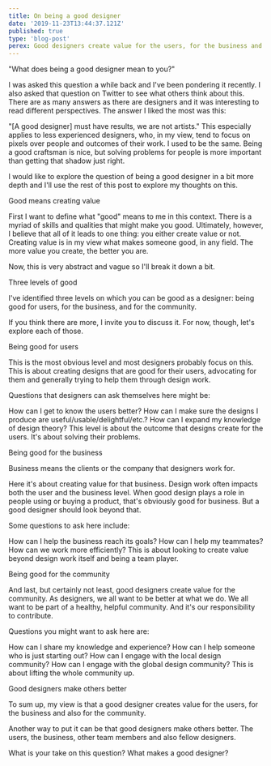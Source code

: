 ```yaml
---
title: On being a good designer
date: '2019-11-23T13:44:37.121Z'
published: true
type: 'blog-post'
perex: Good designers create value for the users, for the business and also for the community.
---
```


"What does being a good designer mean to you?"

I was asked this question a while back and I've been pondering it recently. I also asked that question on Twitter to see what others think about this. There are as many answers as there are designers and it was interesting to read different perspectives. The answer I liked the most was this:

"[A good designer] must have results, we are not artists."
This especially applies to less experienced designers, who, in my view, tend to focus on pixels over people and outcomes of their work. I used to be the same. Being a good craftsman is nice, but solving problems for people is more important than getting that shadow just right.

I would like to explore the question of being a good designer in a bit more depth and I'll use the rest of this post to explore my thoughts on this.

Good means creating value

First I want to define what "good" means to me in this context. There is a myriad of skills and qualities that might make you good. Ultimately, however, I believe that all of it leads to one thing: you either create value or not. Creating value is in my view what makes someone good, in any field. The more value you create, the better you are.

Now, this is very abstract and vague so I'll break it down a bit.

Three levels of good

I've identified three levels on which you can be good as a designer: being good for users, for the business, and for the community.

If you think there are more, I invite you to discuss it. For now, though, let's explore each of those.

Being good for users

This is the most obvious level and most designers probably focus on this. This is about creating designs that are good for their users, advocating for them and generally trying to help them through design work.

Questions that designers can ask themselves here might be:

How can I get to know the users better?
How can I make sure the designs I produce are useful/usable/delightful/etc.?
How can I expand my knowledge of design theory?
This level is about the outcome that designs create for the users. It's about solving their problems.

Being good for the business

Business means the clients or the company that designers work for.

Here it's about creating value for that business. Design work often impacts both the user and the business level. When good design plays a role in people using or buying a product, that's obviously good for business. But a good designer should look beyond that.

Some questions to ask here include:

How can I help the business reach its goals?
How can I help my teammates?
How can we work more efficiently?
This is about looking to create value beyond design work itself and being a team player.

Being good for the community

And last, but certainly not least, good designers create value for the community. As designers, we all want to be better at what we do. We all want to be part of a healthy, helpful community. And it's our responsibility to contribute.

Questions you might want to ask here are:

How can I share my knowledge and experience?
How can I help someone who is just starting out?
How can I engage with the local design community?
How can I engage with the global design community?
This is about lifting the whole community up.

Good designers make others better

To sum up, my view is that a good designer creates value for the users, for the business and also for the community.

Another way to put it can be that good designers make others better. The users, the business, other team members and also fellow designers.

What is your take on this question? What makes a good designer?
